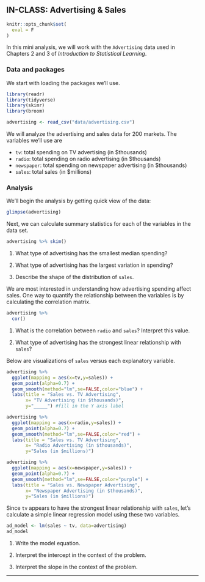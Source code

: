 ## IN-CLASS: Advertising & Sales

```r
knitr::opts_chunk$set(
  eval = F
)
```

In this mini analysis, we will work with the `Advertising` data used in Chapters 2 and 3 of *Introduction to Statistical Learning*.

### Data and packages

We start with loading the packages we'll use.

```r
library(readr)
library(tidyverse)
library(skimr)
library(broom)
```

```r
advertising <- read_csv("data/advertising.csv")
```

We will analyze the advertising and sales data for 200 markets. The variables we'll use are 

- `tv`: total spending on TV advertising (in $thousands)
- `radio`: total spending on radio advertising (in $thousands)
- `newspaper`: total spending on newspaper advertising (in $thousands)
- `sales`: total sales (in $millions)

### Analysis

We'll begin the analysis by getting quick view of the data: 

```r
glimpse(advertising)
```

Next, we can calculate summary statistics for each of the variables in the data set. 

```r
advertising %>% skim()
```

1. What type of advertising has the smallest median spending?

2. What type of advertising has the largest variation in spending? 

3. Describe the shape of the distribution of `sales`. 

We are most interested in understanding how advertising spending affect sales. One way to quantify the relationship between the variables is by calculating the correlation matrix. 

```r
advertising %>% 
  cor()
```

1. What is the correlation between `radio` and `sales`? Interpret this value. 

2. What type of advertising has the strongest linear relationship with `sales`? 

Below are visualizations of `sales` versus each explanatory variable. 

```r
advertising %>%
  ggplot(mapping = aes(x=tv,y=sales)) + 
  geom_point(alpha=0.7) + 
  geom_smooth(method="lm",se=FALSE,color="blue") + 
  labs(title = "Sales vs. TV Advertising", 
       x= "TV Advertising (in $thousands)", 
       y="_____") #fill in the Y axis label
```

```r
advertising %>%
  ggplot(mapping = aes(x=radio,y=sales)) + 
  geom_point(alpha=0.7) + 
  geom_smooth(method="lm",se=FALSE,color="red") + 
  labs(title = "Sales vs. TV Advertising", 
       x= "Radio Advertising (in $thousands)", 
       y="Sales (in $millions)")
```

```r
advertising %>%
  ggplot(mapping = aes(x=newspaper,y=sales)) + 
  geom_point(alpha=0.7) + 
  geom_smooth(method="lm",se=FALSE,color="purple") + 
  labs(title = "Sales vs. Newspaper Advertising", 
       x= "Newspaper Advertising (in $thousands)", 
       y="Sales (in $millions)")
```

Since `tv` appears to have the strongest linear relationship with `sales`, let's calculate a simple linear regression model using these two variables. 

```r
ad_model <- lm(sales ~ tv, data=advertising)
ad_model
```

1. Write the model equation. 

2. Interpret the intercept in the context of the problem. 

3. Interpret the slope in the context of the problem.

***
